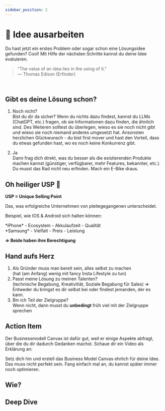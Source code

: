 ```yaml
---
sidebar_position: 2
---
```


# 📍 Idee ausarbeiten

<Admonition type="info" icon="📍">
  Du hast jetzt ein erstes Problem oder sogar schon eine Lösungsidee gefunden?
  Cool! Mit Hilfe der nächsten Schritte kannst du deine Idee evaluieren.
</Admonition>

<br />

> "The value of an idea lies in the using of it."\
> ― Thomas Edison (Erfinder)

<br />

## Gibt es deine Lösung schon?

1. Noch nicht?\
   Bist du dir da sicher? Wenn du nichts dazu findest, kannst du LLMs (ChatGPT, etc.) fragen, ob sie Informationen dazu finden, die ähnlich sind. Des Weiteren solltest du überlegen, wieso es sie noch nicht gibt und wieso sie noch niemand anderes umgesetzt hat.
   Ansonsten herzlichen Glückwunsch - du bist first mover und hast den Vorteil, dass du etwas gefunden hast, wo es noch keine Konkurrenz gibt.

2. Ja\
   Dann frag dich direkt, was du besser als die existierenden Produkte machen kannst (günstiger, verfügbarer, mehr Features, bekannter, etc.). Du musst das Rad nicht neu erfinden. Mach ein E-Bike draus.

## Oh heiliger USP 🙏

**USP = Unique Selling Point**

Das, was erfolgreiche Unternehmen von pleitegegangenen unterscheidet.

Beispiel, wie IOS & Android sich halten können:

<TwoColumns>
  <div>*iPhone* - Ecosystem - Akkulaufzeit - Qualität</div>
  <div>*Samsung* - Vielfalt - Preis - Leistung</div>
</TwoColumns>

**=> Beide haben ihre Berechtigung**

## Hand aufs Herz

1. Als Gründer muss man bereit sein, alles selbst zu machen\
   (hat (am Anfang) wenig mit fancy Insta Lifestyle zu tun)
2. Passt meine Lösung zu meinen Talenten?\
   (technische Begabung, Kreativitiät, Soziale Begabung für Sales)
   => Entweder du bringst es dir selbst bei oder findest jemanden, der es kann.
3. Bin ich Teil der Zielgruppe?\
   Wenn nicht, dann musst du **unbedingt** früh viel mit der Zielgruppe sprechen

## Action Item

Der Businessmodell Canvas ist dafür gut, weil er einige Aspekte abfragt, über die du dir dadurch Gedanken machst. Schaue dir ein Video als Erklärung an:

<TwoColumns>
  <YouTube videoId="o_jPFRWIWZM" />
  <YouTube videoId="CTshY8Bo2aw" />
</TwoColumns>

Setz dich hin und erstell das Business Model Canvas ehrlich für deine Idee. Das muss nicht perfekt sein. Fang einfach mal an, du kannst später immer noch optimieren.

## Wie?

<Tooltipp
  toolName="Notion"
  toolDescription="Dupliziere dafür zum Beispiel unser Template in Notion und nimm dir mind. 30 Min. Zeit, um es auszufüllen."
  toolSource="https://notion.yfn.info/business-model-canvas-beispiel?pvs=4"
  buttonText="Template duplizieren"
/>

## Deep Dive

<TwoColumns>
  <YouTube videoId="DOtCl5PU8F0" />
  <YouTube videoId="NwyW46josFM" />
  <YouTube videoId="IP0cUBWTgpY" />
</TwoColumns>
